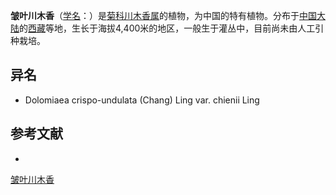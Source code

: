 {{Speciesbox
| name = 皱叶川木香
| status = 
| status_system = 
| image =
| genus = Dolomiaea
| species = crispo-undulata
| authority = (Chang) Ling
}}

'''皱叶川木香'''（[[学名|学名]]：{{lang|la|''Dolomiaea crispo-undulata''}}）是[[菊科|菊科]][[川木香属|川木香属]]的植物，为中国的特有植物。分布于[[中国大陆|中国大陆]]的[[西藏|西藏]]等地，生长于海拔4,400米的地区，一般生于灌丛中，目前尚未由人工引种栽培。

== 异名 ==
* Dolomiaea crispo-undulata (Chang) Ling var. chienii Ling

== 参考文献 ==
<div class="references-small">
* {{cite web| url =http://www.bioinfo.cn/db05/KmzwSpecies.php?action=view&id=4704| title =皱叶川木香| work =《中国高等植物数据库全库》| publisher =中国科学院微生物研究所| author =昆明植物研究所| accessdate =2009-02-25| deadurl =yes| archiveurl =https://web.archive.org/web/20160305015949/http://www.bioinfo.cn/db05/KmzwSpecies.php?action=view&id=4704| archivedate =2016年3月5日| df =}}
</div>
{{Taxonbar|from=Q15231396}}

[[Category:川木香属|皱叶川木香]]


{{植物小作品}}